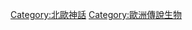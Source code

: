 {{Catnav|頁面分類|历史|傳說|神话|北歐神話}}
{{Catnav|頁面分類|历史|傳說|神话|傳說生物}}
{{Catnav|頁面分類|历史|傳說|傳說生物}}
{{Commonscat|Creatures in Norse mythology}}

[[Category:北歐神話|Category:北歐神話]]
[[Category:歐洲傳說生物|Category:歐洲傳說生物]]